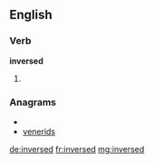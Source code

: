 ==English==

===Verb===
'''inversed'''

# {{past of|[[inverse]]}}

===Anagrams===
* {{alphagram|deeinrsv}}
* [[venerids#English|venerids]]

[[de:inversed]]
[[fr:inversed]]
[[mg:inversed]]